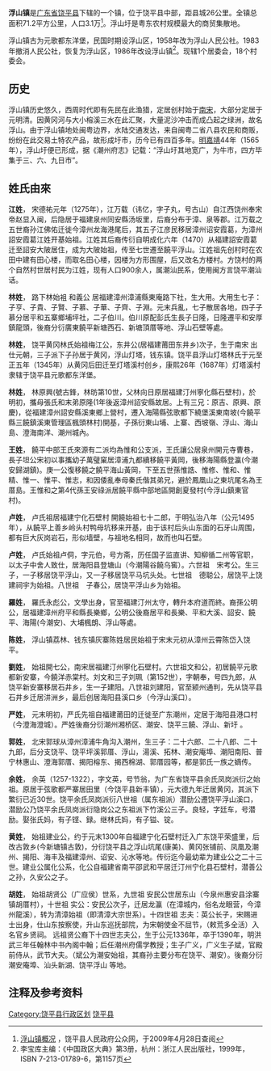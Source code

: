 {{中国乡级行政区|44/51/22/112/000}}

'''浮山镇'''是[[广东省|广东省]][[饶平县|饶平县]]下辖的一个镇，位于饶平县中部，距县城26公里。全镇总面积71.2平方公里，人口3.1万<ref>[http://www.raoping.gov.cn/rpgk/czfm-08.asp 浮山镇概况] {{Wayback|url=http://www.raoping.gov.cn/rpgk/czfm-08.asp |date=20080919125254 }}，饶平县人民政府公众网，于2009年4月28日查阅</ref>。浮山圩是粤东农村规模最大的商贸集散地。

浮山镇古为元歌都东洋堡，民国时期设浮山区，1958年改为浮山人民公社。1983年撤消人民公社，恢复为浮山区，1986年改设浮山镇<ref>李宝库主编：《中国政区大典》第3册，杭州：浙江人民出版社，1999年，ISBN 7-213-01789-6，第1157页</ref>。现辖1个居委会，18个村委会。

== 历史 ==

浮山镇历史悠久，西周时代即有先民在此渔猎，定居创村始于[[南宋|南宋]]，大部分定居于元明清。因黄冈河与大小榕溪三水在此汇聚，大量泥沙冲击而成凸起之绿洲，故名浮山。由于浮山镇地处闽粤边界，水陆交通发达，来自闽粤二省八县农民和商贩，纷纷在此交易土特农产品，故形成圩市，历今已有四百多年。[[明朝|明]][[嘉靖|嘉靖]]44年（1565年），浮山圩便已形成，据《潮州府志》记载：“浮山圩其地宽广，为牛市，四方毕集于三、六、九日市”。

== 姓氏由來 ==

'''江姓'''， 宋德祐元年（1275年），江万载（讳亿，字子丸，号古山）自江西饶州奉宋帝赵显入闽，后隐居于福建泉州同安縣汤坂里，后裔分布于漳、泉等郡。江万载之五世裔孙江佛佑迁徙今漳州龙海港尾后，其五子江彦民移居漳州诏安霞葛，为漳州詔安霞葛江姓开基始祖。江姓其后裔传衍自明成化六年（1470）从福建詔安霞葛迁至詔安大陂居住，成为大陂始祖，传至七世遷至饒平浮山。江姓祖先创村时在农田中建有田心楼，而取名田心楼，因楼为方形围屋，后又改名方楼村。方饶村的两个自然村世居村民为江姓，现有人口900余人，属潮汕民系，使用闽方言饶平潮汕话。

'''林姓'''， 路下林始袓 和義公 居福建漳州漳浦縣東庵路下社，生大用。大用生七子：子亨、子貴、子賢、子慕、子華、子齊、子淵。元末兵亂，七子散居各地，四子子慕分居平和五寨鄉埔坪社，二子伯川。伯川原配彭氏生長子日隆，日隆遷平和安厚鎮龍頭，後裔分衍廣東饒平新塘西石、新塘頂厝等地、浮山石壁等處。

'''林姓'''， 饶平黄冈林氏始祖梅江公，东井公(居福建莆田东井乡)次子，生于南宋 出仕元朝，三子派下子孙居于黄冈，浮山灯塔，钱东镇。饶平县浮山灯塔林氏于元至正五年（1345年）从黄冈后田迁至灯塔溪村创乡，康熙26年（1687年）灯塔溪村隶辖于饶平县元歌都东洋堡。

'''林姓'''， 林原興(號古鋒，林昉第10世，父林向日原居福建汀州寧化縣石壁村)，於明初，攜母張氏和末弟原隆(1年後返漳州詔安縣故居。上有三兄：原吉、原興、原慶)，從福建漳州詔安縣溪東鄉上營村，遷入海陽縣弦歌都下繞堡溪東南坡(今饒平縣三饒鎮溪東管理區楓頭林村)開基，子孫衍東山埔、上寨、西坡嶺、浮山、海山島、澄海南洋、潮州城內。

'''王姓'''， 饒平中部王氏來源有二派均為惟和公支派，王氏讓公居泉州開元寺曹巷，長子坦公宋初以事攜幼子萬璧窠居漳浦九都續移饒平黃岡，後移海陽縣登瀛(今潮安歸湖鎮)。庚一公復移饒之饒平海山黃岡，下至五世孫惟誥、惟修、惟和、惟精、惟一、惟平、惟志，和因倭亂奉母秦氏偕其弟兄，避於鳳凰山之東坑尾名為王厝島。王惟和之第4代孫王安祿派居饒平縣中部地區開創夏發村(今浮山鎮東官村)。

'''卢姓'''， 卢氏祖居福建宁化石壁村 開饒始祖七十二郎，于明弘治八年（公元1495年），从饒平上善乡岭头村鸭母坑移来开基，由于该村后头山东面的石牙山周围，都有巨大灰岗岩石，形似墙壁，与祖地名相同，故而也叫石壁。

'''卢姓'''， 卢氏始祖卢侗，字元伯，号方斋，历任国子监直讲、知柳循二州等官职，以太子中舍人致仕，居海阳县登塘山（今潮陽谷饒乌窖）。六世祖　宋考公。生三子，一子移居饶平浮山，又一子移居饶平马坑头处。七世祖　德聪公，居饶平上饶建祠宇为始祖。八世祖　子春公，居饶平浮山乡为始祖。

'''羅姓'''， 羅氏永彪公，文學出身，官至福建汀州太守，轉升本府道而終。裔孫公明公，居福建漳州府平和縣長樂鄉，公明公後裔居平和長樂、平和大溪、詔安、饒平、海陽(今潮安)、大埔楓朗、浮山等處。

'''陈姓'''， 浮山镇荔林、钱东镇灰寨陈姓居民始祖于宋末元初从漳州云霄陈岱入饶平。

'''劉姓'''， 始祖開七公，南宋居福建汀州寧化石壁村。六世祖文和公，初居饒平元歌都新安寨，今饒洋赤棠村。刘文和三子刘珮（第152世），字朝奉，号四九郎，从饶平新安寨移居石井乡，生一子建阳。八世祖刘建阳，官至颍州通判，先从饶平县石井乡迁居汫洲乡，最后创居海阳县溪口乡（今浮山溪口）。

'''严姓'''， 元末明初，严氏先祖自福建莆田的迁徙至广东潮州，定居于海阳县港口村（今澄海澄城）。严姓後裔分衍潮州湘桥区、潮安、饶平三饒、浮山、新圩 。

'''郭姓'''， 北宋郭球从漳州漳浦牛角沟入潮州，生三子：二十六郎、二十八郎、二十九郎，后分支饶平、饶平坪溪郭厝、浮山，湯溪、拓林、潮安庵埠、潮阳南阳、普宁林惠山、澄海郭厝、揭阳榕东、揭西棉湖、郭厝园等，都是郭氏一族之嫡传。

'''余姓'''， 余英（1257-1322），字文英，号节翁，为广东省饶平县余氏凤岗派衍之始祖。原居于弦歌都严寨居田里（今饶平县新丰镇），元大德九年迁居黄冈，其派下繁衍已近30世。饶平余氏凤岗派衍八世祖（属东祖派）潜励公遷饶平浮山溪口，潜励公乃饶平余氏凤岗派衍隐岗公之东祖派下竹溪公三子。良轻，字廷车，号潜励。娶张氏妈，有子铿、録。继林氏妈，有子镒、锭。

'''黄姓'''， 始祖建业公，约于元末1300年自福建宁化石壁村迁入广东饶平荣盛里，后改古敦乡(今新塘镇古敦)，分衍饶平县之浮山坑尾(康美)、黄冈张铺前、凤凰及潮州、揭阳、海丰及福建漳州、诏安、沁水等地。传衍迄今最幼辈为建业公之二十三世。建业公属化公系，化公自福建省南平邵武和平居迁汀州宁化县石壁村，潜善公之孙，久安公之子。

'''胡姓'''， 始祖胡贤公（广应侯）世系，九世祖 安民公世居东山（今泉州惠安县涂寨镇胡厝村），十世祖 实公：安民公次子，迁居龙瀛（在漳城内，俗名龙眼营，今漳州龍溪），转为清漳始祖（即清漳大宗世系）。十四世祖 志夫：英公长子，宋赐进士出身，仕山东按察使，升山东巡抚部院，为宋朝使金不屈节，（敕荒多全活）入名官乡贤祠。
远祖贤公裔下十四世志夫公，生于公元1336年，卒于1390年，明洪武三年任翰林中书內阁中翰；后任潮州府儒学教授；生子广义，广义生子斌，官殿前侍从，武节大夫。（斌公为潮安始祖，其裔孙主要分布在饶平、潮安）。後裔分衍 潮安庵埠、汕头新湖、饶平浮山 等地。

==注释及参考资料==
<div class="references-small">
<references />
</div>

{{饶平县行政区划}}
[[Category:饶平县行政区划|Category:饶平县行政区划]]
[[Category:潮州建制镇|饶平县]]